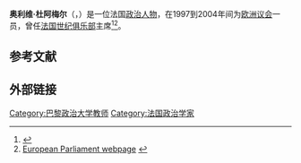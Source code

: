 {{infobox officeholder
| name                = Olivier Duhamel
| image               = Voeux-olivier-duhamel.jpg
| office              = [[法国世纪俱乐部|法国世纪俱乐部]]主席
| term_start          =  2016年5月10日
| term_end            =  2021年1月4日
| predecessor         = Jean-Claude Casanova
| office2             = [[歐洲議會議員|歐洲議會議員]]
| term_start2         = 1997
| term_end2           = 2004
| predecessor2        = [[Pierre_Moscovici|Pierre Moscovici]]
| birth_date          = {{birth date and age|1950|05|02|df=yes}}
| birth_place         = 法国[[塞纳河畔讷伊|塞纳河畔讷伊]]
| nationality         = 法国人
| education           = [[巴黎第十大学|巴黎第十大学]]
}}
'''奥利维·杜阿梅尔'''（{{lang-fr|Olivier Duhamel}}，{{bd|1950年|5月2日|}}）是一位法国[[政治人物|政治人物]]，在1997到2004年间为[[欧洲议会|欧洲议会]]一员，曾任[[法国世纪俱乐部|法国世纪俱乐部]]主席<ref name="sciencespo">{{Cite web |url=http://master.sciences-po.fr/droit/content/olivier-duhamel |title=Sciences Po webpage |access-date=2021-01-27 |archive-date=2013-06-29 |archive-url=https://web.archive.org/web/20130629150215/http://master.sciences-po.fr/droit/content/olivier-duhamel |dead-url=no }}</ref><ref name="europarl">[http://www.europarl.europa.eu/members/archive/alphaOrder/view.do?id=2314&language=EN&nodecoration=yes European Parliament webpage] {{Wayback|url=http://www.europarl.europa.eu/members/archive/alphaOrder/view.do?id=2314&language=EN&nodecoration=yes |date=20080613190621 }}</ref>。
== 参考文献 ==
{{reflist|2}}

== 外部链接 ==
{{Authority control}}
{{DEFAULTSORT:Duhamel, Olivier}}

[[Category:巴黎政治大学教师|Category:巴黎政治大学教师]]
[[Category:法国政治学家|Category:法国政治学家]]